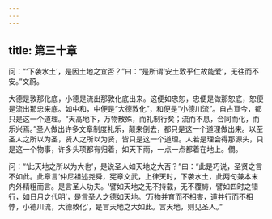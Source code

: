 ```yaml
---
---
---
```

title: 第三十章
---







问：“‘下袭水土’，是因土地之宜否？”曰：“是所谓‘安土敦乎仁故能爱’，无往而不安。”文蔚。

大德是敦那化底，小德是流出那敦化底出来。这便如忠恕，忠便是做那恕底，恕便是流出那忠来底。如中和，中便是“大德敦化”，和便是“小德川流”。自古亘今，都只是这一个道理。“天高地下，万物散殊，而礼制行矣；流而不息，合同而化，而乐兴焉。”圣人做出许多文章制度礼乐，颠来倒去，都只是这一个道理做出来。以至圣人之所以为圣，贤人之所以为贤，皆只是这一个道理。人若是理会得那源头，只是这一个物事，许多头项都有归着，如天下雨，一点一点都着在地上。僩。

问：“‘此天地之所以为大也’，是说圣人如天地之大否？”曰：“此是巧说，圣贤之言不如此。此章言‘仲尼祖述尧舜，宪章文武，上律天时，下袭水土，此两句兼本末内外精粗而言。是言圣人功夫。‘譬如天地之无不持载，无不覆帱，譬如四时之错行，如日月之代明’，是言圣人之德如天地。‘万物并育而不相害，道并行而不相悖，小德川流，大德敦化’，是言天地之大如此。言天地，则见圣人。”